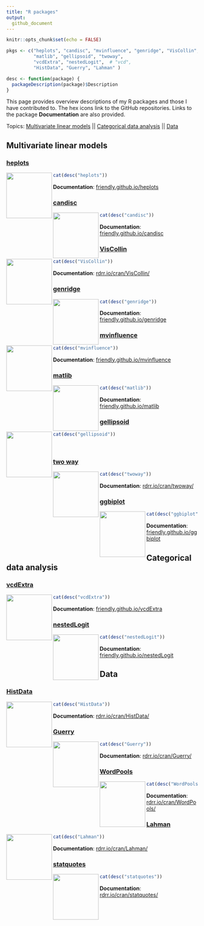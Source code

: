 ```yaml
---
title: "R packages"
output:
  github_document
---
```


```r
knitr::opts_chunk$set(echo = FALSE)
```

```r
pkgs <- c("heplots", "candisc", "mvinfluence", "genridge", "VisCollin",
          "matlib", "gellipsoid", "twoway",
          "vcdExtra", "nestedLogit",  # "vcd",
          "HistData", "Guerry", "Lahman" )

desc <- function(package) {
  packageDescription(package)$Description
}
```


This page provides overview descriptions of my R packages and those I have contributed to.
The hex icons link to the GitHub repositories. Links to the package **Documentation** are
also provided.

Topics: [Multivariate linear models](#MLM) || [Categorical data analysis](#CDA) || [Data](#DATA)

## Multivariate linear models {#MLM}

### [heplots](https://github.com/friendly/heplots)


[<img src='https://raw.githubusercontent.com/friendly/heplots/master/man/figures/logo.png' height='120' align='left' style="padding:'20px'">](https://github.com/friendly/heplots)

```r
cat(desc("heplots"))
```
**Documentation**: [friendly.github.io/heplots](http://friendly.github.io/heplots/)

### [candisc](https://github.com/friendly/candisc)

[<img src='https://raw.githubusercontent.com/friendly/candisc/master/candisc-logo.png' height='120' align='left' style="padding:'20px'">](https://github.com/friendly/candisc)

```r
cat(desc("candisc"))
```
**Documentation**: [friendly.github.io/candisc](https://friendly.github.io/candisc/)

### [VisCollin](https://github.com/friendly/VisCollin)

[<img src='https://raw.githubusercontent.com/friendly/VisCollin/master/man/figures/logo.png' height='120' align='left' style="padding:'20px'">](https://github.com/friendly/VisCollin)

```r
cat(desc("VisCollin"))
```
**Documentation**: [rdrr.io/cran/VisCollin/](https://rdrr.io/cran/VisCollin/)

### [genridge](https://github.com/friendly/genridge)

[<img src='https://raw.githubusercontent.com/friendly/genridge/master/man/figures/logo.png' height='120' align='left' style="padding:'20px'">](https://github.com/friendly/genridge)

```r
cat(desc("genridge"))
```
**Documentation**: [friendly.github.io/genridge](https://friendly.github.io/genridge/)


### [mvinfluence](https://github.com/friendly/mvinfluence)

[<img src='https://raw.githubusercontent.com/friendly/mvinfluence/master/man/figures/logo.png' height='120' align='left' style="padding:'20px'">](https://github.com/friendly/mvinfluence)

```r
cat(desc("mvinfluence"))
```
**Documentation**: [friendly.github.io/mvinfluence](https://friendly.github.io/mvinfluence/)

### [matlib](https://github.com/friendly/matlib)

[<img src='https://raw.githubusercontent.com/friendly/matlib/master/matlib-logo.png' height='120' align='left' style="padding:'20px'">](https://github.com/friendly/matlib)


```r
cat(desc("matlib"))
```
**Documentation**: [friendly.github.io/matlib](https://friendly.github.io/matlib/)


### [gellipsoid](https://github.com/friendly/gellipsoid)

[<img src='https://raw.githubusercontent.com/friendly/gellipsoid/master/man/figures/gellipsoid-logo.png' height='120' align='left' style="padding:'20px'">](https://github.com/friendly/gellipsoid)

```r
cat(desc("gellipsoid"))
```
<br/>
<p></p>

### [two way](https://github.com/friendly/twoway)

[<img src='https://raw.githubusercontent.com/friendly/twoway/master/twoway-logo.png' height='120' align='left' style="padding:'20px'">](https://github.com/friendly/twoway)
```r
cat(desc("twoway"))
```
**Documentation**: [rdrr.io/cran/twoway/](https://rdrr.io/cran/twoway/)

### [ggbiplot](https://github.com/friendly/ggbiplot)

[<img src='https://raw.githubusercontent.com/friendly/ggbiplot/master/man/figures/logo.png' height='120' align='left' style="padding:'20px'">](https://github.com/friendly/ggbiplot)
```r
cat(desc("ggbiplot"))
```
**Documentation**: [friendly.github.io/ggbiplot](http://friendly.github.io/ggbiplot/)

## Categorical data analysis {#CDA}

### [vcdExtra](https://github.com/friendly/vcdExtra)

[<img src='https://raw.githubusercontent.com/friendly/vcdExtra/master/man/figures/logo.png' height='120' align='left' style="padding:'20px'">](https://github.com/friendly/vcdExtra)
```r
cat(desc("vcdExtra"))
```
**Documentation**: [friendly.github.io/vcdExtra](http://friendly.github.io/vcdExtra/)

### [nestedLogit](https://github.com/friendly/nestedLogit)

[<img src='https://raw.githubusercontent.com/friendly/nestedLogit/master/man/figures/logo.png' height='120' align='left' style="padding:'20px'">](https://github.com/friendly/nestedLogit)
```r
cat(desc("nestedLogit"))
```
**Documentation**: [friendly.github.io/nestedLogit](https://friendly.github.io/nestedLogit/)

## Data {#DATA}

### [HistData](https://github.com/friendly/HistData)

[<img src='https://raw.githubusercontent.com/friendly/HistData/master/man/figures/logo.png' height='120' align='left' style="padding:'20px'">](https://github.com/friendly/HistData)
```r
cat(desc("HistData"))
```
**Documentation**: [rdrr.io/cran/HistData/](https://rdrr.io/cran/HistData/)


### [Guerry](https://github.com/friendly/Guerry)

[<img src='https://raw.githubusercontent.com/friendly/Guerry/master/man/figures/Guerry-logo.png' height='120' align='left' style="padding:'20px'">](https://github.com/friendly/Guerry)
```r
cat(desc("Guerry"))
```
**Documentation**: [rdrr.io/cran/Guerry/](https://rdrr.io/cran/Guerry/)

### [WordPools](https://github.com/friendly/WordPools)

[<img src='https://raw.githubusercontent.com/friendly/WordPools/master/man/figures/logo.png' height='120' align='left' style="padding:'20px'">](https://github.com/friendly/WordPools)
```r
cat(desc("WordPools"))
```
**Documentation**: [rdrr.io/cran/WordPools/](https://rdrr.io/cran/WordPools/)


### [Lahman](https://github.com/cdalzell/Lahman)

[<img src='https://raw.githubusercontent.com/cdalzell/Lahman/master/man/figures/Lahman_hex.png' height='120' align='left' style="padding:'20px'">](https://github.com/cdalzell/Lahman)
```r
cat(desc("Lahman"))
```
**Documentation**: [rdrr.io/cran/Lahman/](https://rdrr.io/cran/Lahman/)

### [statquotes](https://github.com/friendly/statquotes)

[<img src='https://raw.githubusercontent.com/friendly/statquotes/master/man/figures/statquotes-logo.png' height='120' align='left' style="padding:'20px'">](https://github.com/friendly/statquotes)
```r
cat(desc("statquotes"))
```
**Documentation**: [rdrr.io/cran/statquotes/](https://rdrr.io/cran/statquotes/)


